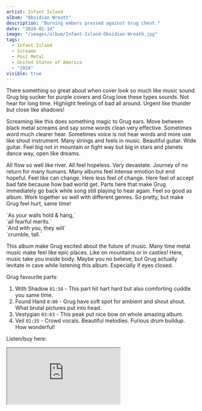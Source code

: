 ```yaml
---
artist: Infant Island
album: "Obsidian Wreath"
description: "Burning embers pressed against Grug chest."
date: "2024-01-14"
image: "/images/album/Infant-Island-Obsidian-Wreath.jpg"
tags:
  - Infant Island
  - Screamo
  - Post Metal
  - United States of America
  - "2024"
visible: true
---
```


There something so great about when cover look so much like music sound. Grug big sucker for purple covers and Grug love these types sounds. Not hear for long time. Highlight feelings of bad all around. Urgent like thunder but close like shadows!

Screaming like this does something magic to Grug ears. Move between black metal screams and say some words clean very effective. Sometimes word much clearer hear. Sometimes voice is not hear words and more use like shout instrument. Many strings and feels in music. Beautiful guitar. Wide guitar. Feel big not in mountain or fight way but big in stars and planets dance way, open like dreams.

All flow so well like river. All feel hopeless. Very devastate. Journey of no return for many humans. Many albums feel intense emotion but end hopeful. Feel like can change. Here less feel of change. Here feel of accept bad fate because how bad world get. Parts here that make Grug immediately go back while song still playing to hear again.
Feel so good as album. Work together so well with different genres. So pretty, but make Grug feel hurt, same time!

<div className="text-center">
  `As your walls hold & hang,` <br />
  `all fearful merits.` <br />
  `And with you, they will` <br />
  `crumble, tall.`
</div>

This album make Grug excited about the future of music. Many time metal music make feel like epic places. Like on mountains or in castles! Here, music take you inside body.
Maybe you no believe, but Grug actually levitate in cave while listening this album. Especially if eyes closed.

Grug favourite parts:

1. With Shadow `01:58` - This part hit hart hard but also comforting cuddle you same time.
1. Found Hand `0:00` - Grug have soft spot for ambient and shout shout. What brutal pictures put into head.
1. Vestygian `03:03` - This peak put nice bow on whole amazing album.
1. Veil `02:35` - Crowd vocals. Beautiful melodies. Furious drum buildup. How wonderful!

Listen/buy here:

<iframe
  style={{ border: "0", width: "350px", height: "790px" }}
  src="https://bandcamp.com/EmbeddedPlayer/album=1184387004/size=large/bgcol=333333/linkcol=ffffff/transparent=true/"
  seamless>
  <a href="https://infantisland.bandcamp.com/album/obsidian-wreath">
    Obsidian Wreath by Infant Island
  </a>
</iframe>
